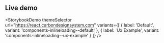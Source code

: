 ## Live demo

<StorybookDemo
  themeSelector
  url="https://react.carbondesignsystem.com"
  variants={[
    {
      label: 'Default',
      variant: 'components-inlineloading--default'
    },
    {
      label: 'Ux Example',
      variant: 'components-inlineloading--ux-example'
    }
  ]}
/>
